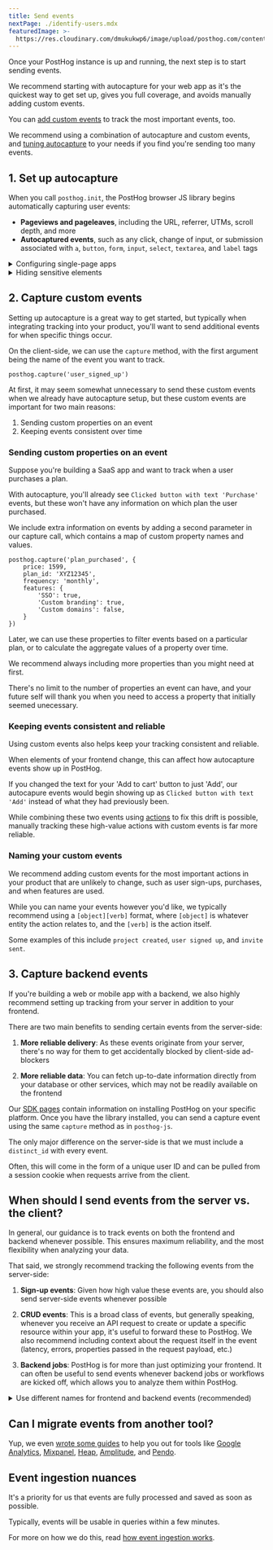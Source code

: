 ```yaml
---
title: Send events
nextPage: ./identify-users.mdx
featuredImage: >-
  https://res.cloudinary.com/dmukukwp6/image/upload/posthog.com/contents/docs/getting-started/images/docs-send-events.png
---
```



Once your PostHog instance is up and running, the next step is to start sending events.

We recommend starting with autocapture for your web app as it's the quickest way to get set up, gives you full coverage, and avoids manually adding custom events. 

You can [add custom events](#2-capture-custom-events-client) to track the most important events, too. 

We recommend using a combination of autocapture and custom events, and [tuning autocapture](/docs/product-analytics/autocapture#configuring-autocapture) to your needs if you find you're sending too many events.

## 1. Set up autocapture

When you call `posthog.init`, the PostHog browser JS library begins automatically capturing user events:

- **Pageviews and pageleaves**, including the URL, referrer, UTMs, scroll depth, and more
- **Autocaptured events**, such as any click, change of input, or submission associated with `a`, `button`, `form`, `input`, `select`, `textarea`, and `label` tags

<details>
  <summary>Configuring single-page apps</summary>

  Because PostHog relies on page loads to capture pageviews, it doesn't capture all navigation for [single-page app](/tutorials/single-page-app-pageviews) frameworks like [Next.js](/docs/libraries/next-js), [React Router](/docs/libraries/react-router), or [Vue](/docs/libraries/vue-js). Instead, you need to set the `capture_pageview` configuration option to `history_change`. This uses the history API to capture pageviews whenever the user navigates within your app.
</details>

<details>
  <summary>Hiding sensitive elements</summary>

  PostHog puts significant effort into ensuring it doesn't capture sensitive data from your website, such as passwords.

  If, however, there are specific elements you want to ensure aren't captured, you can add the `ph-no-capture` class name.

  Including the `ph-no-capture` class will also exclude elements from being shown in session recordings.
</details>

## 2. Capture custom events

Setting up autocapture is a great way to get started, but typically when integrating tracking into your product, you'll want to send additional events for when specific things occur.

On the client-side, we can use the `capture` method, with the first argument being the name of the event you want to track.

<MultiLanguage selector="tabs">

```js-web
posthog.capture('user_signed_up')
```

</MultiLanguage>

At first, it may seem somewhat unnecessary to send these custom events when we already have autocapture setup, but these custom events are important for two main reasons:

1. Sending custom properties on an event
2. Keeping events consistent over time

### Sending custom properties on an event

Suppose you're building a SaaS app and want to track when a user purchases a plan. 

With autocapture, you'll already see `Clicked button with text 'Purchase'` events, but these won't have any information on which plan the user purchased.

We include extra information on events by adding a second parameter in our capture call, which contains a map of custom property names and values.

<MultiLanguage selector="tabs">

```js-web
posthog.capture('plan_purchased', {
    price: 1599,
    plan_id: 'XYZ12345',
    frequency: 'monthly',
    features: {
        'SSO': true,
        'Custom branding': true,
        'Custom domains': false,
    }
})
```

</MultiLanguage>

Later, we can use these properties to filter events based on a particular plan, or to calculate the aggregate values of a property over time.

We recommend always including more properties than you might need at first.

There's no limit to the number of properties an event can have, and your future self will thank you when you need to access a property that initially seemed unecessary.

### Keeping events consistent and reliable

Using custom events also helps keep your tracking consistent and reliable.

When elements of your frontend change, this can affect how autocapture events show up in PostHog.

If you changed the text for your 'Add to cart' button to just 'Add', our autocapure events would begin showing up as `Clicked button with text 'Add'` instead of what they had previously been.

While combining these two events using [actions](/docs/data/actions) to fix this drift is possible, manually tracking these high-value actions with custom events is far more reliable.

### Naming your custom events

We recommend adding custom events for the most important actions in your product that are unlikely to change, such as user sign-ups, purchases, and when features are used. 

While you can name your events however you'd like, we typically recommend using a `[object][verb]` format, where `[object]` is whatever entity the action relates to, and the `[verb]` is the action itself. 

Some examples of this include `project created`, `user signed up`, and `invite sent`.

## 3. Capture backend events

If you're building a web or mobile app with a backend, we also highly recommend setting up tracking from your server in addition to your frontend.

There are two main benefits to sending certain events from the server-side:

1. **More reliable delivery**: As these events originate from your server, there's no way for them to get accidentally blocked by client-side ad-blockers

2. **More reliable data**: You can fetch up-to-date information directly from your database or other services, which may not be readily available on the frontend

Our [SDK pages](/docs/integrate?tab=sdks) contain information on installing PostHog on your specific platform. Once you have the library installed, you can send a capture event using the same `capture` method as in `posthog-js`.

<SendEventBackend />

The only major difference on the server-side is that we must include a `distinct_id` with every event.

Often, this will come in the form of a unique user ID and can be pulled from a session cookie when requests arrive from the client.

## When should I send events from the server vs. the client?

In general, our guidance is to track events on both the frontend and backend whenever possible. This ensures maximum reliability, and the most flexibility when analyzing your data.

That said, we strongly recommend tracking the following events from the server-side:

1. **Sign-up events**: Given how high value these events are, you should also send server-side events whenever possible

2. **CRUD events**: This is a broad class of events, but generally speaking, whenever you receive an API request to create or update a specific resource within your app, it's useful to forward these to PostHog. We also recommend including context about the request itself in the event (latency, errors, properties passed in the request payload, etc.)

3. **Backend jobs**: PostHog is for more than just optimizing your frontend. It can often be useful to send events whenever backend jobs or workflows are kicked off, which allows you to analyze them within PostHog.

<details>
  <summary>Use different names for frontend and backend events (recommended)</summary>

  We recommend using different event names for your backend and frontend events to avoid the chance of duplicate counting. 
  
  Often these should be the CRUD events themselves e.g. `user created` for the backend and `user signed up` for the frontend. Additionally, you can use the `source` property to filter for events from a specific source.
</details>

## Can I migrate events from another tool?

Yup, we even [wrote some guides](/docs/migrate) to help you out for tools like [Google Analytics](/docs/migrate/google-analytics), [Mixpanel](/docs/migrate/mixpanel), [Heap](/docs/migrate/heap), [Amplitude](/docs/migrate/migrate-from-amplitude), and [Pendo](/docs/migrate/pendo).

## Event ingestion nuances

It's a priority for us that events are fully processed and saved as soon as possible. 

Typically, events will be usable in queries within a few minutes. 

For more on how we do this, read [how event ingestion works](/docs/how-posthog-works/ingestion-pipeline).